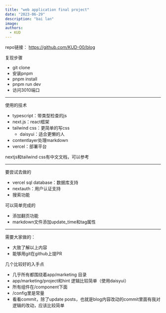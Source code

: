 ```yaml
---
title: "web application final project"
date: "2023-06-29"
description: "bai lan"
image:
authors:
  - KUD
---
```


repo链接： https://github.com/KUD-00/blog

复现步骤
- git clone
- 安装pnpm
- pnpm install
- pnpm run dev
- 访问3010端口

---

使用的技术
- typescript：带类型检查的js
- next.js：react框架
- tailwind css：更简单的写css
  - daisyui：适合更懒的人
- contentlayer处理markdown
- vercel：部署平台

nextjs和tailwind css有中文文档，可以参考

---

要尝试去做的
- vercel sql database：数据库支持
- nextauth：用户认证支持
- 搜索功能

可以简单完成的
- 添加翻页功能
- markdown文件添加update_time和tag属性

---

需要大家做的：
- 大致了解以上内容
- 能够用git在github上提PR

几个比较好的入手点
- 几乎所有都围绕着app/marketing 目录
- app/marketing/project和hint 逻辑比较简单（使用daisyui）
- 所有组件在/component下面
- /config里是常量
- 看看commit，除了update posts，也就是blog内容改动的commit里面有我对逻辑的改动，应该比较简单
